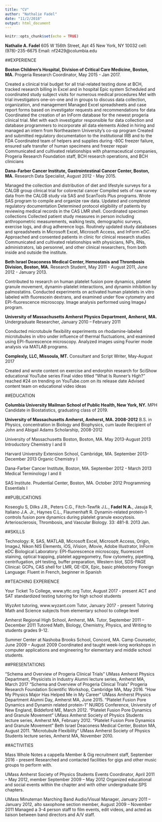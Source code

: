 ```yaml
---
title: "CV"
author: "Nathalie Fadel"
date: "11/2/2018"
output: html_document
---
```


```r
knitr::opts_chunk$set(echo = TRUE)
```

**Nathalie A. Fadel**
605 W 156th Street, Apt 45
New York, NY 10032
cell: (978)-235-6675
Email: nf2429@columbia.edu 

##EXPERIENCE

**Boston Children’s Hospital, Division of Critical Care Medicine, Boston, MA.** 
Progeria Research Coordinator, May 2015 - Jan 2017.

Created a clinical trial budget for all trial-related testing done at BCH, tracked research billing in Excel and in hospital Epic system
Scheduled and coordinated study subject visits for numerous medical procedures
Met with trial investigators one-on-one and in groups to discuss data collection, organization, and management
Managed Excel spreadsheets and case report forms based on investigator requests and recommendations for data
Coordinated the creation of an InForm database for the newest progeria clinical trial. Met with each investigator responsible for data collection and database programmers to incorporate all data elements
Aided in hiring and managed an intern from Northeastern University’s co-op program
Created and submitted regulatory documentation to the institutional IRB and to the FDA
Coordinated team of helpers and supplies during -80C freezer failure, ensured safe transfer of human specimens and freezer repair
Communicated and cultivated relationships with pharmaceutical companies, Progeria Research Foundation staff, BCH research operations, and BCH clinicians
		
**Dana-Farber Cancer Institute, Gastrointestinal Cancer Center, Boston, MA.** 
Research Data Specialist, August 2012 - May 2015.

Managed the collection and distribution of diet and lifestyle surveys for a CALGB group clinical trial for colorectal cancer 
Compiled sets of raw survey data from the CALGB study via SAS and ScanTools Plus programs. Wrote SAS program to compile and organize raw data.
Updated and completed regulatory documentation 
Determined protocol eligibility of patients by reviewing medical records in the CAS LMR shell. 
Coordinated specimen collections
Collected patient study measures in person including anthropometric measurements, walking tests, demographic surveys, exercise logs, and drug adherence logs.
Routinely updated study databases and spreadsheets in Microsoft Excel, Microsoft Access, and InForm eDC.
Approached and consented patients in clinic for clinical research studies
Communicated and cultivated relationships with physicians, NPs, RNs, administrators, lab personnel, and other clinical researchers, from both inside and outside the institute.

**Beth Israel Deaconess Medical Center, Hemostasis and Thrombosis Division, Boston, MA.**
Research Student, May 2011 - August 2011, June 2012 - January 2013.

Contributed to research on human platelet fusion pore dynamics, platelet granule movement, dynamin-platelet interactions, and dynamin inhibition by palmostatins.
Conducted experiments on activated human platelets in vitro labeled with fluorescein dextrans, and examined under flow cytometry and EPI-fluorescence microscopy. Image analysis performed using ImageJ program.

**University of Massachusetts Amherst Physics Department, Amherst, MA.** 
Undergraduate Researcher, January 2010 – February 2011 

Conducted microtubule flexibility experiments on rhodamine-labeled microtubules in vitro under influence of thermal fluctuations, and examined using EPI-fluorescence microscopy.
Analyzed images using Fourier mode analysis via MATLAB programs.

**Complexly, LLC, Missoula, MT.**
Consultant and Script Writer, May-August 2017

Created and wrote content on exercise and endorphin research for SciShow educational YouTube series 
Final video titled “What Is Runner’s High?” reached #24 on trending on YouTube.com on its release date
Advised content team on educational video ideas


##EDUCATION	

**Columbia University Mailman School of Public Health, New York, NY.**
	MPH Candidate in Biostatistics, graduating class of 2019.

**University of Massachusetts Amherst, Amherst, MA. 2008-2012**
B.S. in Physics, concentration in Biology and Biophysics, cum laude
Recipient of John and Abigail Adams Scholarship, 2008-2012

University of Massachusetts Boston, Boston, MA. May 2013-August 2013
Introductory Chemistry I and II 

Harvard University Extension School, Cambridge, MA. September 2013-December 2013
Organic Chemistry I 

Dana-Farber Cancer Institute, Boston, MA. September 2012 - March 2013
	Medical Terminology I and II

SAS Institute. Prudential Center, Boston, MA. October 2012
	Programming Essentials I


##PUBLICATIONS

Koseoglu S, Dilks J.R., Peters C.G., Fitch-Tewfik J.L., **Fadel N.A.**, Jasuja R, Italiano J.A. Jr., Haynes C.L., Flaumenhaft R.
Dynamin-related protein-1 controls fusion pore dynamics during platelet granule exocytosis. Arteriosclerosis, Thrombosis, and Vascular Biology. 33: 481-8. 2013 Jan.


##SKILLS
	
Technology: R, SAS, MATLAB, Microsoft Excel, Microsoft Access, Origin, ImageJ, Nikon NIS Elements, iOS, iVision, iMovie, Adobe Illustrator, InForm eDC
Biological Laboratory: EPI-fluorescence microscopy, fluorescent staining, optical trapping, platelet aggregometry,  flow cytometry, pipetting, centrifugation, pH testing, buffer preparation, Western blot, SDS-PAGE
Clinical: GCPs, CAS shell for LMR, GE-IDX, Epic, basic phlebotomy
Foreign Language: Fluent in French, beginner in Spanish

##TEACHING EXPERIENCE

Your Ticket To College, www.yttc.org 
Tutor, August 2017 - present
ACT and SAT standardized testing tutoring for high school students

WyzAnt tutoring, www.wyzant.com
Tutor, January 2017 - present
Tutoring Math and Science subjects from elementary school to college level

Amherst Regional High School, Amherst, MA.
Tutor, September 2011 – December 2011
Tutored Math, Biology, Chemistry, Physics, and Writing to students grades 9-12.

Summer Center at Nashoba Brooks School,  Concord, MA.
Camp Counselor, June 2009 – August 2009
Coordinated and taught week-long workshops in computer applications and engineering for elementary and middle school students.


##PRESENTATIONS	

“Schema and Overview of Progeria Clinical Trials” UMass Amherst Physics Department, Physicists in Industry Alumni lecture series, Amherst MA, March 2017
“Schema and Overview of Progeria Clinical Trials” Progeria Research Foundation Scientific Workshop, Cambridge MA, May 2016.
“How My Physics Major Has Helped Me in My Career” UMass Amherst Physics Department Alumni Day, Amherst MA, June 2015.
“Platelet Fusion Pore Dynamics and Dynamin related protein-1” NURDS Conference, University of New England, Biddeford ME, March 2012.
“Platelet Fusion Pore Dynamics and Granule Movement” UMass Amherst Society of Physics Students lecture series, Amherst MA, February 2012.
“Platelet Fusion Pore Dynamics and Granule Movement” Beth Israel Deaconess Medical Center, Boston MA, August 2011.
“Microtubule Flexibility” UMass Amherst Society of Physics Students lecture series, Amherst MA, November 2010.

##ACTIVITIES	

Mass Whole Notes a cappella
Member & Gig recruitment staff, September 2016 - present
Researched and contacted facilities for gigs and other music groups to perform with.

UMass Amherst Society of Physics Students
Events Coordinator, April 2011 – May 2012, member September 2009 – May 2012
Organized educational and social events within the chapter and with other undergraduate SPS chapters.

UMass Minuteman Marching Band 
Audio/Visual Manager, January 2011 – January 2012, alto saxophone section member, August 2009 – November 2011
Managed a 3-4 person staff to film events, edit videos, and acted as liaison between band directors and A/V staff.
